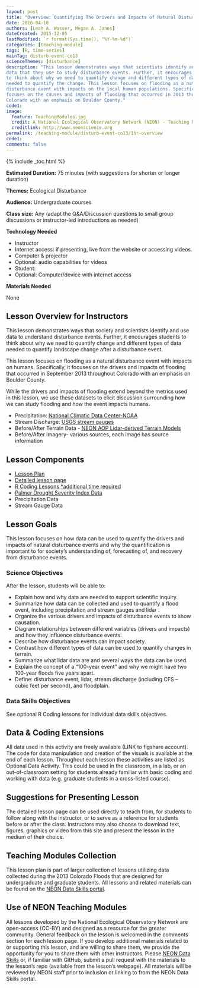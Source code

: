 ```yaml
---
layout: post
title: "Overview: Quantifying The Drivers and Impacts of Natural Disturbance Events – The 2013 Colorado Floods"
date: 2016-04-10
authors: [Leah A. Wasser, Megan A. Jones]
dateCreated: 2015-12-05
lastModified: `r format(Sys.time(), "%Y-%m-%d")`
categories: [teaching-module]
tags: [R, time-series]
mainTag: disturb-event-co13
scienceThemes: [disturbance]
description: "This lesson demonstrates ways that scientists identify and use 
data that they use to study disturbance events. Further, it encourages students 
to think about why we need to quantify change and different types of data 
needed to quantify the change. This lesson focuses on flooding as a natural 
disturbance event with impacts on the local human populations. Specifically, it 
focuses on the causes and impacts of flooding that occurred in 2013 throughout 
Colorado with an emphasis on Boulder County." 
code1:
image:
  feature: TeachingModules.jpg
  credit: A National Ecological Observatory Network (NEON) - Teaching Module
  creditlink: http://www.neonscience.org
permalink: /teaching-module/disturb-event-co13/1hr-overview
code1: 
comments: false
---
```


{% include _toc.html %}



**Estimated Duration:** 75 minutes (with suggestions for shorter or longer duration)

**Themes:** Ecological Disturbance

**Audience:** Undergraduate courses

**Class size:** Any (adapt the Q&A/Discussion questions to small group
discussions or instructor-led introductions as needed)

**Technology Needed**

* Instructor
+ Internet access: if presenting, live from the website or accessing videos.
+ Computer & projector
+ Optional: audio capabilities for videos
* Student:
+ Optional: Computer/device with internet access 

**Materials Needed**

None


## Lesson Overview for Instructors 
This lesson demonstrates ways that society and scientists identify and use data 
to understand disturbance events. Further, it encourages students to think about 
why we need to quantify change and different types of data needed to quantify 
landscape change after a disturbance event. 

This lesson focuses on flooding as a natural disturbance event with impacts on 
humans. Specifically, it focuses on the drivers and impacts of flooding that 
occurred in September 2013 throughout Colorado with an emphasis on Boulder 
County. 

While the drivers and impacts of flooding extend beyond the metrics used in 
this lesson, we use these datasets <LINK> to elicit discussion 
surrounding how we can study flooding and how the event impacts humans. 

* Precipitation: <a href="http://http://www.ncdc.noaa.gov/" target="_blank"> National Climatic Data Center-NOAA </a>
* Stream Discharge: <a href="http://http://waterdata.usgs.gov/nwis/rt" target="_blank"> USGS stream gauges </a>
* Before/After Terrain Data - <a href="http://www.neonscience.org/science-design/collection-methods/airborne-remote-sensing" target="_blank"> NEON AOP Lidar-derived Terrain Models </a>
* Before/After Imagery- various sources, each image has source information 

## Lesson Components

* <a href="{{ site.baseurl}}/teaching-module/disturb-event-co13/1hr-lesson-plan" target="_blank"> Lesson Plan </a>
* <a href="{{ site.baseurl}}/teaching-module/disturb-event-co13/1hr-lesson" target="_blank"> Detailed lesson page
* R Coding Lessons *additional time required
+ <a href="{{ site.baseurl }}/R/nCLIMDIV-Palmer-Drought-Data-R" target="_blank"> Palmer Drought Severity Index Data </a>
+ Precipitation Data   
+ Stream Gauge Data


## Lesson Goals 
This lesson focuses on how data can be used to quantify the drivers and impacts of natural 
disturbance events and why the quantification is important to for society’s 
understanding of, forecasting of, and recovery from disturbance events. 

### Science Objectives
After the lesson, students will be able to: 

* Explain how and why data are needed to support scientific inquiry.
* Summarize how data can be collected and used to quantify a flood event, 
including precipitation and stream gauges and lidar .
* Organize the various drivers and impacts of disturbance events to show 
causation. 
* Diagram relationships between different variables (drivers and impacts) and 
how they influence disturbance events.
* Describe how disturbance events can impact society. 
* Contrast how different types of data can be used to quantify changes in terrain. 
* Summarize what lidar data are and several ways the data can be used.
* Explain the concept of a “100-year event” and why we might have two 100-year floods five years apart.
* Define: disturbance event, lidar, stream discharge (including CFS – cubic feet per second), and floodplain. 

### Data Skills Objectives
See optional R Coding lessons for individual data skills objectives.

## Data & Coding Extensions
All data used in this activity are freely available (LINK to figshare account). 
The code for data manipulation and creation of the visuals is available at the 
end of each lesson. Throughout each lesson these activities are listed as 
Optional Data Activity. This could be used in the classroom, in a lab, or an 
out-of-classroom setting for students already familiar with basic coding and 
working with data (e.g. graduate students in a cross-listed course). 

## Suggestions for Presenting Lesson
The detailed lesson page can be used directly to teach from, for students to 
follow along with the instructor, or to serve as a reference for students before 
or after the class. 
Instructors may also choose to download text, figures, graphics or video from 
this site and present the lesson in the medium of their choice. 

## Teaching Modules Collection
This lesson plan is part of larger collection of lessons utilizing data 
collected during the 2013 Colorado Floods that are designed for undergraduate 
and graduate students. All lessons and related materials can be found on the 
<a href="http://www.neondataskills.org/" target="_blank"> NEON Data Skills portal</a>. 

## Use of NEON Teaching Modules 
All lessons developed by the National Ecological Observatory Network are 
open-access (CC-BY) and designed as a resource for the greater community. 
General feedback on the lesson is welcomed in the comments section <Link> for 
each lesson page. If you develop additional materials related to or supporting 
this lesson, and are willing to share them, we provide the opportunity for you 
to share them with other instructors. Please 
<a href="mailto:neondataskills@neoninc.org?subject=Comment%20RE%3A%20Teaching%20Module">NEON Data Skills</a> 
or, if familiar with GitHub, submit a pull request with the materials to the 
lesson’s repo (available from the lesson’s webpage). All materials will be
reviewed by NEON staff prior to inclusion or linking to from the NEON Data 
Skills portal. 
